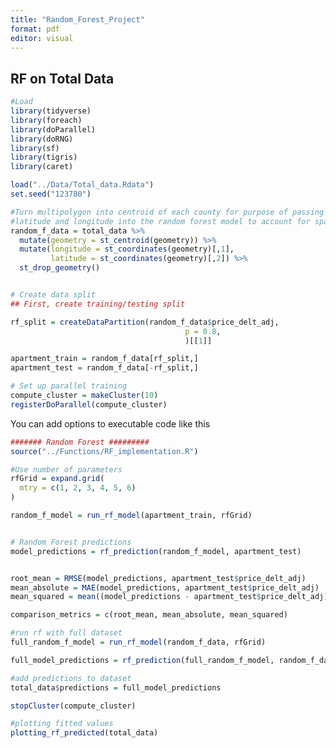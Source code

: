 ```yaml
---
title: "Random_Forest_Project"
format: pdf
editor: visual
---
```


## RF on Total Data

```r
#Load
library(tidyverse)
library(foreach)
library(doParallel)
library(doRNG)
library(sf)
library(tigris)
library(caret)

load("../Data/Total_data.Rdata")
set.seed("123780")

#Turn multipolygon into centroid of each county for purpose of passing
#latitude and longitude into the random forest model to account for spatial effects
random_f_data = total_data %>% 
  mutate(geometry = st_centroid(geometry)) %>% 
  mutate(longitude = st_coordinates(geometry)[,1], 
         latitude = st_coordinates(geometry)[,2]) %>% 
  st_drop_geometry()


# Create data split
## First, create training/testing split

rf_split = createDataPartition(random_f_data$price_delt_adj,
                                       p = 0.8,
                                       )[[1]]

apartment_train = random_f_data[rf_split,]
apartment_test = random_f_data[-rf_split,]

# Set up parallel training
compute_cluster = makeCluster(10)
registerDoParallel(compute_cluster)
```

You can add options to executable code like this

```r

####### Random Forest #########
source("../Functions/RF_implementation.R")

#Use number of parameters
rfGrid = expand.grid(
  mtry = c(1, 2, 3, 4, 5, 6)
)

random_f_model = run_rf_model(apartment_train, rfGrid)


# Random Forest predictions
model_predictions = rf_prediction(random_f_model, apartment_test)


root_mean = RMSE(model_predictions, apartment_test$price_delt_adj)
mean_absolute = MAE(model_predictions, apartment_test$price_delt_adj)
mean_squared = mean((model_predictions - apartment_test$price_delt_adj)^2)

comparison_metrics = c(root_mean, mean_absolute, mean_squared)

```

```r
#run rf with full dataset
full_random_f_model = run_rf_model(random_f_data, rfGrid)

full_model_predictions = rf_prediction(full_random_f_model, random_f_data)

#add predictions to dataset
total_data$predictions = full_model_predictions

stopCluster(compute_cluster)

```

```r
#plotting fitted values
plotting_rf_predicted(total_data)
```
